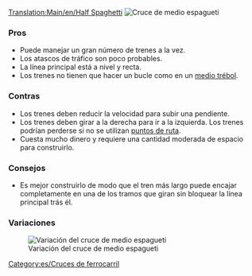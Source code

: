 [[Translation:Main/en/Half Spaghetti]]{{en/-}}{{es/Menú de Cruces}}
[[File:en/3way halfspaghetti.png|frame|none|Cruce de medio espagueti]]

===Pros===
*Puede manejar un gran número de trenes a la vez.
*Los atascos de tráfico son poco probables.
*La línea principal está a nivel y recta.
*Los trenes no tienen que hacer un bucle como en un [[Main/es/Cruce de medio trébol|medio trébol]].

===Contras===
*Los trenes deben reducir la velocidad para subir una pendiente.
*Los trenes deben girar a la derecha para ir a la izquierda. Los trenes podrían perderse si no se utilizan [[Main/es/Puntos de ruta|puntos de ruta]].
*Cuesta mucho dinero y requiere una cantidad moderada de espacio para construirlo.

===Consejos===
*Es mejor construirlo de modo que el tren más largo puede encajar completamente en una de los tramos que giran sin bloquear la línea principal trás él.

[[Category:es/Cruces de ferrocarril]]

===Variaciones===

[[File:en/Half spaghetti.jpeg|frame|none|Variación del cruce de medio espagueti]]